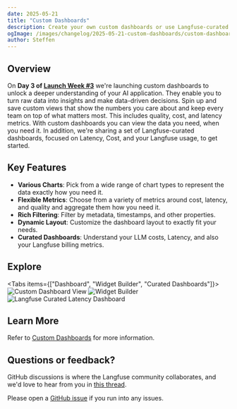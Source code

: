 ```yaml
---
date: 2025-05-21
title: "Custom Dashboards"
description: Create your own custom dashboards or use Langfuse-curated dashboards to analyze and understand your AI application deeply.
ogImage: /images/changelog/2025-05-21-custom-dashboards/custom-dashboard.png
author: Steffen
---
```



<ChangelogHeader />

## Overview

On **Day 3 of [Launch Week #3](/blog/2025-05-19-launch-week-3)** we're launching custom dashboards to unlock a deeper understanding of your AI application.
They enable you to turn raw data into insights and make data-driven decisions.
Spin up and save custom views that show the numbers you care about and keep every team on top of what matters most. This includes quality, cost, and latency metrics.
With custom dashboards you can view the data you need, when you need it.
In addition, we're sharing a set of Langfuse-curated dashboards, focused on Latency, Cost, and your Langfuse usage, to get started.

## Key Features

- **Various Charts**: Pick from a wide range of chart types to represent the data exactly how you need it.
- **Flexible Metrics**: Choose from a variety of metrics around cost, latency, and quality and aggregate them how you need it.
- **Rich Filtering**: Filter by metadata, timestamps, and other properties.
- **Dynamic Layout**: Customize the dashboard layout to exactly fit your needs.
- **Curated Dashboards**: Understand your LLM costs, Latency, and also your Langfuse billing metrics.

## Explore

<Tabs items={["Dashboard", "Widget Builder", "Curated Dashboards"]}>
  <Tab>
    <Frame border className="mt-0">
      ![Custom Dashboard View](/images/changelog/2025-05-21-custom-dashboards/custom-dashboard.png)
    </Frame>
  </Tab>
  <Tab>
    <Frame border className="mt-0">
      ![Widget Builder](/images/changelog/2025-05-21-custom-dashboards/widget-creator.png)
    </Frame>
  </Tab>
  <Tab>
    <Frame border className="mt-0">
      ![Langfuse Curated Latency Dashboard](/images/changelog/2025-05-21-custom-dashboards/curated-dashboard.png)
    </Frame>
  </Tab>
</Tabs>

## Learn More

Refer to [Custom Dashboards](/docs/analytics/custom-dashboards) for more information.

## Questions or feedback?

GitHub discussions is where the Langfuse community collaborates, and we'd love to hear from you in [this thread](https://github.com/orgs/langfuse/discussions/1011).

Please open a [GitHub issue](/issues) if you run into any issues.
